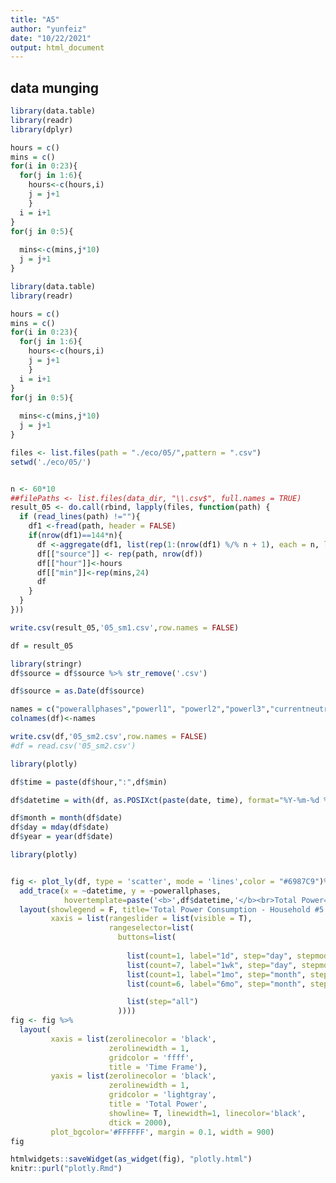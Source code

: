 ```yaml
---
title: "A5"
author: "yunfeiz"
date: "10/22/2021"
output: html_document
---
```


## data munging
```r
library(data.table)  
library(readr)
library(dplyr)
```
```r
hours = c()
mins = c()
for(i in 0:23){
  for(j in 1:6){
    hours<-c(hours,i)
    j = j+1
    }
  i = i+1
}
for(j in 0:5){
  
  mins<-c(mins,j*10)
  j = j+1
}
```

```r
library(data.table)  
library(readr)
```


```r
hours = c()
mins = c()
for(i in 0:23){
  for(j in 1:6){
    hours<-c(hours,i)
    j = j+1
    }
  i = i+1
}
for(j in 0:5){
  
  mins<-c(mins,j*10)
  j = j+1
}
```


```r
files <- list.files(path = "./eco/05/",pattern = ".csv")
setwd('./eco/05/')


n <- 60*10
##filePaths <- list.files(data_dir, "\\.csv$", full.names = TRUE)
result_05 <- do.call(rbind, lapply(files, function(path) {
  if (read_lines(path) !=""){
    df1 <-fread(path, header = FALSE)
    if(nrow(df1)==144*n){
      df <-aggregate(df1, list(rep(1:(nrow(df1) %/% n + 1), each = n, len = nrow(df1))), mean)[-1]
      df[["source"]] <- rep(path, nrow(df))
      df[["hour"]]<-hours
      df[["min"]]<-rep(mins,24)
      df
    }
  }
}))
```
```r
write.csv(result_05,'05_sm1.csv',row.names = FALSE)
```

```r
df = result_05


```




```r
library(stringr)
df$source = df$source %>% str_remove('.csv')

df$source = as.Date(df$source)
```


```r
names = c("powerallphases","powerl1", "powerl2","powerl3","currentneutral", "currentl1","currentl2","currentl3","voltagel1","voltagel2","voltagel3","phaseanglevoltagel2l1","phaseanglevoltagel3l1","phaseanglecurrentvoltagel1","phaseanglecurrentvoltagel2","phaseanglecurrentvoltagel3","date","hour","min")
colnames(df)<-names
```
```r
write.csv(df,'05_sm2.csv',row.names = FALSE)
#df = read.csv('05_sm2.csv')
```


```r
library(plotly)
```

```r
df$time = paste(df$hour,":",df$min)
```


```r
df$datetime = with(df, as.POSIXct(paste(date, time), format="%Y-%m-%d %H : %M"))
```


```r
df$month = month(df$date)
df$day = mday(df$date)
df$year = year(df$date)
```



```r
library(plotly)


fig <- plot_ly(df, type = 'scatter', mode = 'lines',color = "#6987C9")%>%
  add_trace(x = ~datetime, y = ~powerallphases,
            hovertemplate=paste('<b>',df$datetime,'</b><br>Total Power=%{y}')) %>%
  layout(showlegend = F, title='Total Power Consumption - Household #5',
         xaxis = list(rangeslider = list(visible = T),
                      rangeselector=list(
                        buttons=list(
                          
                          list(count=1, label="1d", step="day", stepmode="backward"),
                          list(count=7, label="1wk", step="day", stepmode="backward"),
                          list(count=1, label="1mo", step="month", stepmode="backward"),
                          list(count=6, label="6mo", step="month", stepmode="backward"),

                          list(step="all")
                        ))))
fig <- fig %>%
  layout(
         xaxis = list(zerolinecolor = 'black',
                      zerolinewidth = 1,
                      gridcolor = 'ffff',
                      title = 'Time Frame'),
         yaxis = list(zerolinecolor = 'black',
                      zerolinewidth = 1,
                      gridcolor = 'lightgray',
                      title = 'Total Power',
                      showline= T, linewidth=1, linecolor='black',
                      dtick = 2000),
         plot_bgcolor='#FFFFFF', margin = 0.1, width = 900)
fig
```
```r
htmlwidgets::saveWidget(as_widget(fig), "plotly.html")
knitr::purl("plotly.Rmd")
```

